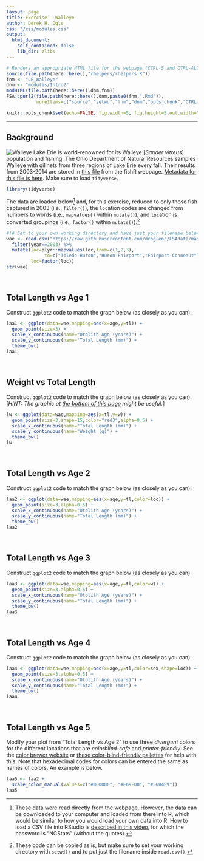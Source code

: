 ```yaml
---
layout: page
title: Exercise - Walleye
author: Derek H. Ogle
css: "/css/modules.css"
output:
  html_document:
    self_contained: false
    lib_dir: zlibs
---
```


```r
# Renders an appropriate HTML file for the webpage (CTRL-S and CTRL-ALT-C)
source(file.path(here::here(),"rhelpers/rhelpers.R"))
fnm <- "CE_Walleye"
dnm <- "modules/Intro2"
modHTML(file.path(here::here(),dnm,fnm))
FSA::purl2(file.path(here::here(),dnm,paste0(fnm,".Rmd")),
           moreItems=c("source","setwd","fnm","dnm","opts_chunk","CTRL-S"))
```
```r
knitr::opts_chunk$set(echo=FALSE, fig.width=5, fig.height=5,out.width="60%")
```

----

## Background
<img src="../zimgs/Walleye.jpg" alt="Walleye" class="img-right">
Lake Erie is world-renowned for its Walleye [*Sander vitreus*] population and fishing. The Ohio Department of Natural Resources samples Walleye with gillnets from three regions of Lake Erie every fall. Their results from 2003-2014 are stored in [this file](https://raw.githubusercontent.com/droglenc/FSAdata/master/data-raw/WalleyeErie2.csv) from the fishR webpage. [Metadata for this file is here](http://derekogle.com/fishR/data/data-html/WalleyeErie2.html). Make sure to load `tidyverse`.

```r
library(tidyverse)
```

The data are loaded below[^loaddata] and, for this exercise, reduced to only those fish captured in 2003 (i.e., `filter()`), the `loc`ation codes are changed from numbers to words (i.e., `mapvalues()` within `mutate()`), and `loc`ation is converted groupings (i.e., `factor()` within `mutate()`).[^copycode]

```r
#!# Set to your own working directory and have just your filename below.
wae <- read.csv("https://raw.githubusercontent.com/droglenc/FSAdata/master/data-raw/WalleyeErie2.csv") %>%
  filter(year==2003) %>%
  mutate(loc=plyr::mapvalues(loc,from=c(1,2,3),
              to=c("Toledo-Huron","Huron-Fairport","Fairport-Conneaut")),
         loc=factor(loc))
str(wae)
```

&nbsp;

## Total Length vs Age 1
Construct `ggplot2` code to match the graph below (as closely as you can).

```r
laa1 <- ggplot(data=wae,mapping=aes(x=age,y=tl)) +
  geom_point(size=3) +
  scale_x_continuous(name="Otolith Age (years)") +
  scale_y_continuous(name="Total Length (mm)") +
  theme_bw()
laa1
```

&nbsp;

## Weight vs Total Length
Construct `ggplot2` code to match the graph below (as closely as you can). [*HINT: The graphic at [the bottom of this page](https://ggplot2.tidyverse.org/reference/scale_shape.html#examples) might be useful.*]

```r
lw <- ggplot(data=wae,mapping=aes(x=tl,y=w)) +
  geom_point(size=3,shape=15,color="red3",alpha=0.5) +
  scale_x_continuous(name="Total Length (mm)") +
  scale_y_continuous(name="Weight (g)") +
  theme_bw()
lw
```

&nbsp;

## Total Length vs Age 2
Construct `ggplot2` code to match the graph below (as closely as you can).

```r
laa2 <- ggplot(data=wae,mapping=aes(x=age,y=tl,color=loc)) +
  geom_point(size=3,alpha=0.5) +
  scale_x_continuous(name="Otolith Age (years)") +
  scale_y_continuous(name="Total Length (mm)") +
  theme_bw()
laa2
```

&nbsp;

## Total Length vs Age 3
Construct `ggplot2` code to match the graph below (as closely as you can).

```r
laa3 <- ggplot(data=wae,mapping=aes(x=age,y=tl,color=w)) +
  geom_point(size=3,alpha=0.5) +
  scale_x_continuous(name="Otolith Age (years)") +
  scale_y_continuous(name="Total Length (mm)") +
  theme_bw()
laa3
```

&nbsp;

## Total Length vs Age 4
Construct `ggplot2` code to match the graph below (as closely as you can).

```r
laa4 <- ggplot(data=wae,mapping=aes(x=age,y=tl,color=sex,shape=loc)) +
  geom_point(size=3,alpha=0.5) +
  scale_x_continuous(name="Otolith Age (years)") +
  scale_y_continuous(name="Total Length (mm)") +
  theme_bw()
laa4
```

&nbsp;

## Total Length vs Age 5
Modify your plot from "Total Length vs Age 2" to use three *divergent* colors for the different locations that are *colorblind-safe* and *printer-friendly*. See the [color brewer website](https://colorbrewer2.org/#type=sequential&scheme=BuGn&n=3) or [these color-blind-friendly pallettes](http://www.cookbook-r.com/Graphs/Colors_(ggplot2)/#a-colorblind-friendly-palette) for help with this. Note that hexadecimal codes for colors can be entered the same as names of colors. An example is below.

```r
laa5 <- laa2 +
  scale_color_manual(values=c("#000000", "#E69F00", "#56B4E9"))
laa5
```

[^loaddata]: These data were read directly from the webpage. However, the data can be downloaded to your computer and loaded from there into R, which would be similar to how you would load your own data into R. How to load a CSV file into RStudio is [described in this video](https://vimeo.com/144035138), for which the password is "NCStats" (without the quotes).

[^copycode]: These code can be copied as is, but make sure to set your working directory with `setwd()` and to put just the filename inside `read.csv()`.
